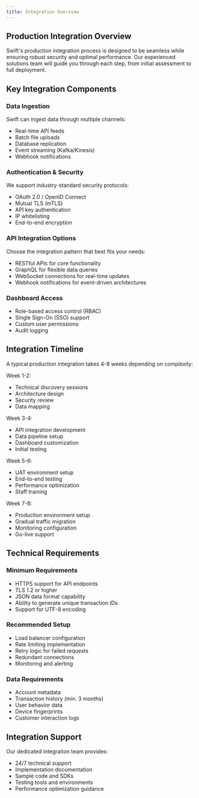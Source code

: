 ```yaml
---
title: Integration Overview
---
```


## Production Integration Overview

Swift's production integration process is designed to be seamless while ensuring robust security and optimal performance. Our experienced solutions team will guide you through each step, from initial assessment to full deployment.

## Key Integration Components

### Data Ingestion
Swift can ingest data through multiple channels:
- Real-time API feeds
- Batch file uploads
- Database replication
- Event streaming (Kafka/Kinesis)
- Webhook notifications

### Authentication & Security
We support industry-standard security protocols:
- OAuth 2.0 / OpenID Connect
- Mutual TLS (mTLS)
- API key authentication
- IP whitelisting
- End-to-end encryption

### API Integration Options
Choose the integration pattern that best fits your needs:
- RESTful APIs for core functionality
- GraphQL for flexible data queries
- WebSocket connections for real-time updates
- Webhook notifications for event-driven architectures

### Dashboard Access
- Role-based access control (RBAC)
- Single Sign-On (SSO) support
- Custom user permissions
- Audit logging

## Integration Timeline

A typical production integration takes 4-8 weeks depending on complexity:

Week 1-2:
- Technical discovery sessions
- Architecture design
- Security review
- Data mapping

Week 3-4:
- API integration development
- Data pipeline setup
- Dashboard customization
- Initial testing

Week 5-6:
- UAT environment setup
- End-to-end testing
- Performance optimization
- Staff training

Week 7-8:
- Production environment setup
- Gradual traffic migration
- Monitoring configuration
- Go-live support

## Technical Requirements

### Minimum Requirements
- HTTPS support for API endpoints
- TLS 1.2 or higher
- JSON data format capability
- Ability to generate unique transaction IDs
- Support for UTF-8 encoding

### Recommended Setup
- Load balancer configuration
- Rate limiting implementation
- Retry logic for failed requests
- Redundant connections
- Monitoring and alerting

### Data Requirements
- Account metadata
- Transaction history (min. 3 months)
- User behavior data
- Device fingerprints
- Customer interaction logs

## Integration Support

Our dedicated integration team provides:
- 24/7 technical support
- Implementation documentation
- Sample code and SDKs
- Testing tools and environments
- Performance optimization guidance
